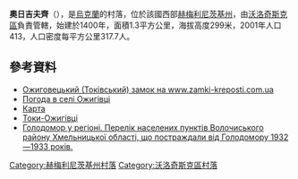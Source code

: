 {{coord|49|37|42|N|26|14|11|E|scale:100000|display=title}}

'''奧日吉夫齊'''（{{lang-uk|Ожигівці}}），是[[烏克蘭|烏克蘭]]的村落，位於該國西部[[赫梅利尼茨基州|赫梅利尼茨基州]]，由[[沃洛奇斯克區|沃洛奇斯克區]]負責管轄，始建於1400年，面積1.3平方公里，海拔高度299米，2001年人口413，人口密度每平方公里317.7人。

==參考資料==
* [http://zamki-kreposti.com.ua/ternopolskaya-oblast/zamok-toki/ Ожиговецький (Токівський) замок на www.zamki-kreposti.com.ua] {{Wayback|url=http://zamki-kreposti.com.ua/ternopolskaya-oblast/zamok-toki/ |date=20200220205958 }} {{ref-ru}}
* [http://weather.in.ua/ua/hmel'nickaja/18517 Погода в селі Ожигівці] {{Wayback|url=http://weather.in.ua/ua/hmel'nickaja/18517 |date=20111220083513 }}
* [http://www.po-sil.com.ua/ua/place/4578/map/ Карта]{{dead link|date=2017年12月 |bot=InternetArchiveBot |fix-attempted=yes }}
* [http://travelko.wordpress.com/тернопільська-область-ternopil-oblast/підволочиський-район-pidvolochysk-region/токи-ожигівці-toky-ozhygivtsi/ Токи-Ожигівці] {{Wayback|url=http://travelko.wordpress.com/%D1%82%D0%B5%D1%80%D0%BD%D0%BE%D0%BF%D1%96%D0%BB%D1%8C%D1%81%D1%8C%D0%BA%D0%B0-%D0%BE%D0%B1%D0%BB%D0%B0%D1%81%D1%82%D1%8C-ternopil-oblast/%D0%BF%D1%96%D0%B4%D0%B2%D0%BE%D0%BB%D0%BE%D1%87%D0%B8%D1%81%D1%8C%D0%BA%D0%B8%D0%B9-%D1%80%D0%B0%D0%B9%D0%BE%D0%BD-pidvolochysk-region/%D1%82%D0%BE%D0%BA%D0%B8-%D0%BE%D0%B6%D0%B8%D0%B3%D1%96%D0%B2%D1%86%D1%96-toky-ozhygivtsi/ |date=20160827013918 }}
* [https://web.archive.org/web/20160304103840/http://admvol.at.ua/golodvregioni.doc Голодомор у регіоні. Перелік населених пунктів Волочиського району Хмельницької області, що постраждали від Голодомору 1932—1933 років.]

{{DEFAULTSORT:Ожигівці}}
[[Category:赫梅利尼茨基州村落|Category:赫梅利尼茨基州村落]]
[[Category:沃洛奇斯克區村落|Category:沃洛奇斯克區村落]]


{{Khmelnytskyi-geo-stub}}